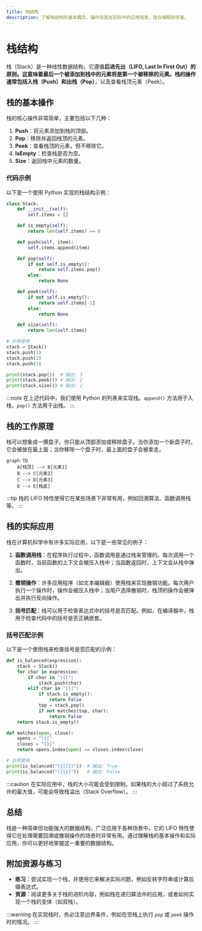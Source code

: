 ```yaml
---
title: 栈结构
description: 了解栈结构的基本概念、操作及其在实际中的应用场景，适合编程初学者。
---
```


# 栈结构

栈（Stack）是一种线性数据结构，它遵循**后进先出（LIFO, Last In First Out）**的原则。这意味着最后一个被添加到栈中的元素将是第一个被移除的元素。栈的操作通常包括**入栈（Push）**和**出栈（Pop）**，以及查看栈顶元素（Peek）。

## 栈的基本操作

栈的核心操作非常简单，主要包括以下几种：

1. **Push**：将元素添加到栈的顶部。
2. **Pop**：移除并返回栈顶的元素。
3. **Peek**：查看栈顶的元素，但不移除它。
4. **IsEmpty**：检查栈是否为空。
5. **Size**：返回栈中元素的数量。

### 代码示例

以下是一个使用 Python 实现的栈结构示例：

```python
class Stack:
    def __init__(self):
        self.items = []

    def is_empty(self):
        return len(self.items) == 0

    def push(self, item):
        self.items.append(item)

    def pop(self):
        if not self.is_empty():
            return self.items.pop()
        else:
            return None

    def peek(self):
        if not self.is_empty():
            return self.items[-1]
        else:
            return None

    def size(self):
        return len(self.items)

# 示例使用
stack = Stack()
stack.push(1)
stack.push(2)
stack.push(3)

print(stack.pop())  # 输出: 3
print(stack.peek()) # 输出: 2
print(stack.size()) # 输出: 2
```

:::note
在上述代码中，我们使用 Python 的列表来实现栈。`append()` 方法用于入栈，`pop()` 方法用于出栈。
:::

## 栈的工作原理

栈可以想象成一摞盘子。你只能从顶部添加或移除盘子。当你添加一个新盘子时，它会被放在最上面；当你移除一个盘子时，最上面的盘子会被拿走。

```mermaid
graph TD
    A[栈顶] --> B[元素1]
    B --> C[元素2]
    C --> D[元素3]
    D --> E[栈底]
```

:::tip
栈的 LIFO 特性使得它在某些场景下非常有用，例如回溯算法、函数调用栈等。
:::

## 栈的实际应用

栈在计算机科学中有许多实际应用，以下是一些常见的例子：

1. **函数调用栈**：在程序执行过程中，函数调用是通过栈来管理的。每次调用一个函数时，当前函数的上下文会被压入栈中；当函数返回时，上下文会从栈中弹出。

2. **撤销操作**：许多应用程序（如文本编辑器）使用栈来实现撤销功能。每次用户执行一个操作时，操作会被压入栈中；当用户选择撤销时，栈顶的操作会被弹出并执行反向操作。

3. **括号匹配**：栈可以用于检查表达式中的括号是否匹配。例如，在编译器中，栈用于检查代码中的括号是否正确嵌套。

### 括号匹配示例

以下是一个使用栈来检查括号是否匹配的示例：

```python
def is_balanced(expression):
    stack = Stack()
    for char in expression:
        if char in "({[":
            stack.push(char)
        elif char in ")}]":
            if stack.is_empty():
                return False
            top = stack.pop()
            if not matches(top, char):
                return False
    return stack.is_empty()

def matches(open, close):
    opens = "({["
    closes = ")}]"
    return opens.index(open) == closes.index(close)

# 示例使用
print(is_balanced("({[]})"))  # 输出: True
print(is_balanced("({[})"))   # 输出: False
```

:::caution
在实际应用中，栈的大小可能会受到限制。如果栈的大小超过了系统允许的最大值，可能会导致栈溢出（Stack Overflow）。
:::

## 总结

栈是一种简单但功能强大的数据结构，广泛应用于各种场景中。它的 LIFO 特性使得它在处理需要回溯或撤销操作的场景时非常有用。通过理解栈的基本操作和实际应用，你可以更好地掌握这一重要的数据结构。

## 附加资源与练习

- **练习**：尝试实现一个栈，并使用它来解决实际问题，例如反转字符串或计算后缀表达式。
- **资源**：阅读更多关于栈的进阶内容，例如栈在递归算法中的应用，或者如何实现一个栈的变体（如双栈）。

:::warning
在实现栈时，务必注意边界条件，例如在空栈上执行 `pop` 或 `peek` 操作时的情况。
:::